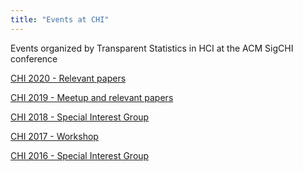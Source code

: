 ```yaml
---
title: "Events at CHI"
---
```


Events organized by Transparent Statistics in HCI at the ACM SigCHI conference

[CHI 2020 - Relevant papers](../2020/07/28/chi-2020)

[CHI 2019 - Meetup and relevant papers](../chi2019)

[CHI 2018 - Special Interest Group](../chi2018)

[CHI 2017 - Workshop](../chi2017)

[CHI 2016 - Special Interest Group](../chi2016)
